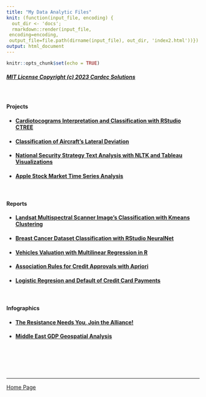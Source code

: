 ```yaml
---
title: "My Data Analytic Files"
knit: (function(input_file, encoding) {
  out_dir <- 'docs';
  rmarkdown::render(input_file,
 encoding=encoding,
 output_file=file.path(dirname(input_file), out_dir, 'index2.html'))})
output: html_document
---
```

```r
knitr::opts_chunk$set(echo = TRUE)
```

##### [MIT License Copyright (c) 2023 Cardec Solutions](docs/mit_license.html) 
  
<br/>

#### Projects

- #### [Cardiotocograms Interpretation and Classification with RStudio CTREE](CTREE/CTREE_RMarkdown.html)

- #### [Classification of Aircraft's Lateral Deviation](reports/ClassificationACFTLateralDeviation.pdf)

- #### [National Security Strategy Text Analysis with NLTK and Tableau Visualizations](text_analysis/README.html)

- #### [Apple Stock Market Time Series Analysis](reports/time_series/aapl_time_series.html)

<br/>

#### Reports
  
- #### [Landsat Multispectral Scanner Image's Classification with Kmeans Clustering](reports/UnsupervisedLearningKmeans.pdf)

- #### [Breast Cancer Dataset Classification with RStudio NeuralNet](reports/NeuralNetworksR.pdf)

- #### [Vehicles Valuation with Multilinear Regression in R](reports/MultipleLinearRegression.pdf)

- #### [Association Rules for Credit Approvals with Apriori](reports/AssociationApriori.pdf)

- #### [Logistic Regresion and Default of Credit Card Payments](reports/LogisticRegression.pdf)

<br/>

#### Infographics

- #### [The Resistance Needs You, Join the Alliance!](infographic/jointhealliance.png)
- #### [Middle East GDP Geospatial Analysis](infographic/geospatial_analysis.png)  

<br/><br/><br/><br/>  

---  

[Home Page](index.html)
